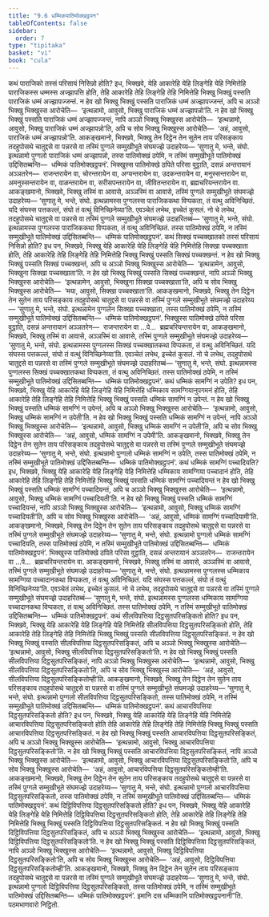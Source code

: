 ```yaml
---
title: "9.6 धम्मिकपातिमोक्खट्ठपन"
tableOfContents: false
sidebar:
  order: 7
type: "tipitaka"
basket: "vi"
book: "cula"
---
```



<DynamicBreadcrumb />

<Division number="388" book="cula">

<Paragraph number="1894" book="cula">
कथं पाराजिको तस्सं परिसायं निसिन्नो होति? इध, भिक्खवे, येहि आकारेहि येहि लिङ्गेहि येहि निमित्तेहि पाराजिकस्स धम्मस्स अज्झापत्ति होति, तेहि आकारेहि तेहि लिङ्गेहि तेहि निमित्तेहि भिक्खु भिक्खुं पस्सति पाराजिकं धम्मं अज्झापज्जन्तं. न हेव खो भिक्खु भिक्खुं पस्सति पाराजिकं धम्मं अज्झापज्जन्तं, अपि च अञ्ञो भिक्खु भिक्खुस्स आरोचेति—  ‘इत्थन्नामो, आवुसो, भिक्खु पाराजिकं धम्मं अज्झापन्नो’ति. न हेव खो भिक्खु भिक्खुं पस्सति पाराजिकं धम्मं अज्झापज्जन्तं, नापि अञ्ञो भिक्खु भिक्खुस्स आरोचेति—  ‘इत्थन्नामो, आवुसो, भिक्खु पाराजिकं धम्मं अज्झापन्नो’ति, अपि च सोव भिक्खु भिक्खुस्स आरोचेति—  ‘अहं, आवुसो, पाराजिकं धम्मं अज्झापन्नो’ति. आकङ्खमानो, भिक्खवे, भिक्खु तेन दिट्ठेन तेन सुतेन ताय परिसङ्काय तदहुपोसथे चातुद्दसे वा पन्नरसे वा तस्मिं पुग्गले सम्मुखीभूते संघमज्झे उदाहरेय्य—
</Paragraph>

<Paragraph number="1895" book="cula">
‘सुणातु मे, भन्ते, संघो. इत्थन्नामो पुग्गलो पाराजिकं धम्मं अज्झापन्नो, तस्स पातिमोक्खं ठपेमि, न तस्मिं सम्मुखीभूते पातिमोक्खं उद्दिसितब्बन्ति—  धम्मिकं पातिमोक्खट्ठपनं’.
</Paragraph>

</Division>
<Division number="389" book="cula">

<Paragraph number="1896" book="cula">
भिक्खुस्स पातिमोक्खे ठपिते परिसा वुट्ठाति, दसन्नं अन्तरायानं अञ्ञतरेन—  राजन्तरायेन वा, चोरन्तरायेन वा, अग्यन्तरायेन वा, उदकन्तरायेन वा, मनुस्सन्तरायेन वा, अमनुस्सन्तरायेन वा, वाळन्तरायेन वा, सरीसपन्तरायेन वा, जीवितन्तरायेन वा, ब्रह्मचरियन्तरायेन वा. आकङ्खमानो, भिक्खवे, भिक्खु तस्मिं वा आवासे, अञ्ञस्मिं वा आवासे, तस्मिं पुग्गले सम्मुखीभूते संघमज्झे उदाहरेय्य—
</Paragraph>

<Paragraph number="1897" book="cula">
‘सुणातु मे, भन्ते, संघो. इत्थन्नामस्स पुग्गलस्स पाराजिककथा विप्पकता, तं वत्थु अविनिच्छितं. यदि संघस्स पत्तकल्लं, संघो तं वत्थुं विनिच्छिनेय्या’ति.
</Paragraph>

<Paragraph number="1898" book="cula">
एवञ्चेतं लभेथ, इच्चेतं कुसलं. नो चे लभेथ, तदहुपोसथे चातुद्दसे वा पन्नरसे वा तस्मिं पुग्गले सम्मुखीभूते संघमज्झे उदाहरितब्बं—
</Paragraph>

<Paragraph number="1899" book="cula">
‘सुणातु मे, भन्ते, संघो. इत्थन्नामस्स पुग्गलस्स पाराजिककथा विप्पकता, तं वत्थु अविनिच्छितं. तस्स पातिमोक्खं ठपेमि, न तस्मिं सम्मुखीभूते पातिमोक्खं उद्दिसितब्बन्ति—  धम्मिकं पातिमोक्खट्ठपनं’.
</Paragraph>

</Division>
<Division number="390" book="cula">

<Paragraph number="1900" book="cula">
कथं सिक्खं पच्चक्खातको तस्सं परिसायं निसिन्नो होति? इध पन, भिक्खवे, भिक्खु येहि आकारेहि येहि लिङ्गेहि येहि निमित्तेहि सिक्खा पच्चक्खाता होति, तेहि आकारेहि तेहि लिङ्गेहि तेहि निमित्तेहि भिक्खु भिक्खुं पस्सति सिक्खं पच्चक्खन्तं. न हेव खो भिक्खु भिक्खुं पस्सति सिक्खं पच्चक्खन्तं, अपि च अञ्ञो भिक्खु भिक्खुस्स आरोचेति—  ‘इत्थन्नामेन, आवुसो, भिक्खुना सिक्खा पच्चक्खाता’ति. न हेव खो भिक्खु भिक्खुं पस्सति सिक्खं पच्चक्खन्तं, नापि अञ्ञो भिक्खु भिक्खुस्स आरोचेति—  ‘इत्थन्नामेन, आवुसो, भिक्खुना सिक्खा पच्चक्खाता’ति, अपि च सोव भिक्खु भिक्खुस्स आरोचेति—  ‘मया, आवुसो, सिक्खा पच्चक्खाता’ति. आकङ्खमानो, भिक्खवे, भिक्खु तेन दिट्ठेन तेन सुतेन ताय परिसङ्काय तदहुपोसथे चातुद्दसे वा पन्नरसे वा तस्मिं पुग्गले सम्मुखीभूते संघमज्झे उदाहरेय्य—
</Paragraph>

<Paragraph number="1901" book="cula">
‘सुणातु मे, भन्ते, संघो. इत्थन्नामेन पुग्गलेन सिक्खा पच्चक्खाता, तस्स पातिमोक्खं ठपेमि, न तस्मिं सम्मुखीभूते पातिमोक्खं उद्दिसितब्बन्ति—  धम्मिकं पातिमोक्खट्ठपनं’.
</Paragraph>

</Division>
<Division number="391" book="cula">

<Paragraph number="1902" book="cula">
भिक्खुस्स पातिमोक्खे ठपिते परिसा वुट्ठाति, दसन्नं अन्तरायानं अञ्ञतरेन—  राजन्तरायेन वा …पे…  ब्रह्मचरियन्तरायेन वा, आकङ्खमानो, भिक्खवे, भिक्खु तस्मिं वा आवासे, अञ्ञस्मिं वा आवासे, तस्मिं पुग्गले सम्मुखीभूते संघमज्झे उदाहरेय्य—
</Paragraph>

<Paragraph number="1903" book="cula">
‘सुणातु मे, भन्ते, संघो. इत्थन्नामस्स पुग्गलस्स सिक्खं पच्चक्खातकथा विप्पकता, तं वत्थु अविनिच्छितं. यदि संघस्स पत्तकल्लं, संघो तं वत्थुं विनिच्छिनेय्या’ति.
</Paragraph>

<Paragraph number="1904" book="cula">
एवञ्चेतं लभेथ, इच्चेतं कुसलं. नो चे लभेथ, तदहुपोसथे चातुद्दसे वा पन्नरसे वा तस्मिं पुग्गले सम्मुखीभूते संघमज्झे उदाहरितब्बं—
</Paragraph>

<Paragraph number="1905" book="cula">
‘सुणातु मे, भन्ते, संघो. इत्थन्नामस्स पुग्गलस्स सिक्खं पच्चक्खातकथा विप्पकता, तं वत्थु अविनिच्छितं. तस्स पातिमोक्खं ठपेमि, न तस्मिं सम्मुखीभूते पातिमोक्खं उद्दिसितब्बन्ति—  धम्मिकं पातिमोक्खट्ठपनं’.
</Paragraph>

</Division>
<Division number="392" book="cula">

<Paragraph number="1906" book="cula">
कथं धम्मिकं सामग्गिं न उपेति? इध पन, भिक्खवे, भिक्खु येहि आकारेहि येहि लिङ्गेहि येहि निमित्तेहि धम्मिकाय सामग्गियानुपगमनं होति, तेहि आकारेहि तेहि लिङ्गेहि तेहि निमित्तेहि भिक्खु भिक्खुं पस्सति धम्मिकं सामग्गिं न उपेन्तं. न हेव खो भिक्खु भिक्खुं पस्सति धम्मिकं सामग्गिं न उपेन्तं, अपि च अञ्ञो भिक्खु भिक्खुस्स आरोचेति—  ‘इत्थन्नामो, आवुसो, भिक्खु धम्मिकं सामग्गिं न उपेती’ति. न हेव खो भिक्खु भिक्खुं पस्सति धम्मिकं सामग्गिं न उपेन्तं, नापि अञ्ञो भिक्खु भिक्खुस्स आरोचेति—  ‘इत्थन्नामो, आवुसो, भिक्खु धम्मिकं सामग्गिं न उपेती’ति, अपि च सोव भिक्खु भिक्खुस्स आरोचेति—  ‘अहं, आवुसो, धम्मिकं सामग्गिं न उपेमी’ति. आकङ्खमानो, भिक्खवे, भिक्खु तेन दिट्ठेन तेन सुतेन ताय परिसङ्काय तदहुपोसथे चातुद्दसे वा पन्नरसे वा तस्मिं पुग्गले सम्मुखीभूते संघमज्झे उदाहरेय्य—
</Paragraph>

<Paragraph number="1907" book="cula">
‘सुणातु मे, भन्ते, संघो. इत्थन्नामो पुग्गलो धम्मिकं सामग्गिं न उपेति, तस्स पातिमोक्खं ठपेमि, न तस्मिं सम्मुखीभूते पातिमोक्खं उद्दिसितब्बन्ति—  धम्मिकं पातिमोक्खट्ठपनं’.
</Paragraph>

</Division>
<Division number="393" book="cula">

<Paragraph number="1908" book="cula">
कथं धम्मिकं सामग्गिं पच्चादियति? इध, भिक्खवे, भिक्खु येहि आकारेहि येहि लिङ्गेहि येहि निमित्तेहि धम्मिकाय सामग्गिया पच्चादानं होति, तेहि आकारेहि तेहि लिङ्गेहि तेहि निमित्तेहि भिक्खु भिक्खुं पस्सति धम्मिकं सामग्गिं पच्चादियन्तं न हेव खो भिक्खु भिक्खुं पस्सति धम्मिकं सामग्गिं पच्चादियन्तं, अपि च अञ्ञो भिक्खु भिक्खुस्स आरोचेति—  ‘इत्थन्नामो, आवुसो, भिक्खु धम्मिकं सामग्गिं पच्चादियती’ति. न हेव खो भिक्खु भिक्खुं पस्सति धम्मिकं सामग्गिं पच्चादियन्तं, नापि अञ्ञो भिक्खु भिक्खुस्स आरोचेति—  ‘इत्थन्नामो, आवुसो, भिक्खु धम्मिकं सामग्गिं पच्चादियती’ति, अपि च सोव भिक्खु भिक्खुस्स आरोचेति—  ‘अहं, आवुसो, धम्मिकं सामग्गिं पच्चादियामी’ति. आकङ्खमानो, भिक्खवे, भिक्खु तेन दिट्ठेन तेन सुतेन ताय परिसङ्काय तदहुपोसथे चातुद्दसे वा पन्नरसे वा तस्मिं पुग्गले सम्मुखीभूते संघमज्झे उदाहरेय्य—
</Paragraph>

<Paragraph number="1909" book="cula">
‘सुणातु मे, भन्ते, संघो. इत्थन्नामो पुग्गलो धम्मिकं सामग्गिं पच्चादियति, तस्स पातिमोक्खं ठपेमि, न तस्मिं सम्मुखीभूते पातिमोक्खं उद्दिसितब्बन्ति—  धम्मिकं पातिमोक्खट्ठपनं’.
</Paragraph>

</Division>
<Division number="394" book="cula">

<Paragraph number="1910" book="cula">
भिक्खुस्स पातिमोक्खे ठपिते परिसा वुट्ठाति, दसन्नं अन्तरायानं अञ्ञतरेन—  राजन्तरायेन वा …पे…  ब्रह्मचरियन्तरायेन वा. आकङ्खमानो, भिक्खवे, भिक्खु तस्मिं वा आवासे, अञ्ञस्मिं वा आवासे, तस्मिं पुग्गले सम्मुखीभूते संघमज्झे उदाहरेय्य—
</Paragraph>

<Paragraph number="1911" book="cula">
‘सुणातु मे, भन्ते, संघो. इत्थन्नामस्स पुग्गलस्स धम्मिकाय सामग्गिया पच्चादानकथा विप्पकता, तं वत्थु अविनिच्छितं. यदि संघस्स पत्तकल्लं, संघो तं वत्थुं विनिच्छिनेय्या’ति.
</Paragraph>

<Paragraph number="1912" book="cula">
एवञ्चेतं लभेथ, इच्चेतं कुसलं. नो चे लभेथ, तदहुपोसथे चातुद्दसे वा पन्नरसे वा तस्मिं पुग्गले सम्मुखीभूते संघमज्झे उदाहरितब्बं—
</Paragraph>

<Paragraph number="1913" book="cula">
‘सुणातु मे, भन्ते, संघो. इत्थन्नामस्स पुग्गलस्स धम्मिकाय सामग्गिया पच्चादानकथा विप्पकता, तं वत्थु अविनिच्छितं. तस्स पातिमोक्खं ठपेमि, न तस्मिं सम्मुखीभूते पातिमोक्खं उद्दिसितब्बन्ति—  धम्मिकं पातिमोक्खट्ठपनं’.
</Paragraph>

</Division>
<Division number="395" book="cula">

<Paragraph number="1914" book="cula">
कथं सीलविपत्तिया दिट्ठसुतपरिसङ्कितो होति? इध पन, भिक्खवे, भिक्खु येहि आकारेहि येहि लिङ्गेहि येहि निमित्तेहि सीलविपत्तिया दिट्ठसुतपरिसङ्कितो होति, तेहि आकारेहि तेहि लिङ्गेहि तेहि निमित्तेहि भिक्खु भिक्खुं पस्सति सीलविपत्तिया दिट्ठसुतपरिसङ्कितं. न हेव खो भिक्खु भिक्खुं पस्सति सीलविपत्तिया दिट्ठसुतपरिसङ्कितं, अपि च अञ्ञो भिक्खु भिक्खुस्स आरोचेति—  ‘इत्थन्नामो, आवुसो, भिक्खु सीलविपत्तिया दिट्ठसुतपरिसङ्कितो’ति. न हेव खो भिक्खु भिक्खुं पस्सति सीलविपत्तिया दिट्ठसुतपरिसङ्कितं, नापि अञ्ञो भिक्खु भिक्खुस्स आरोचेति—  ‘इत्थन्नामो, आवुसो, भिक्खु सीलविपत्तिया दिट्ठसुतपरिसङ्कितो’ति, अपि च सोव भिक्खु भिक्खुस्स आरोचेति—  ‘अहं, आवुसो, सीलविपत्तिया दिट्ठसुतपरिसङ्कितोम्ही’ति. आकङ्खमानो, भिक्खवे, भिक्खु तेन दिट्ठेन तेन सुतेन ताय परिसङ्काय तदहुपोसथे चातुद्दसे वा पन्नरसे वा तस्मिं पुग्गले सम्मुखीभूते संघमज्झे उदाहरेय्य—
</Paragraph>

<Paragraph number="1915" book="cula">
‘सुणातु मे, भन्ते, संघो. इत्थन्नामो पुग्गलो सीलविपत्तिया दिट्ठसुतपरिसङ्कितो, तस्स पातिमोक्खं ठपेमि, न तस्मिं सम्मुखीभूते पातिमोक्खं उद्दिसितब्बन्ति—  धम्मिकं पातिमोक्खट्ठपनं’.
</Paragraph>

</Division>
<Division number="396" book="cula">

<Paragraph number="1916" book="cula">
कथं आचारविपत्तिया दिट्ठसुतपरिसङ्कितो होति? इध पन, भिक्खवे, भिक्खु येहि आकारेहि येहि लिङ्गेहि येहि निमित्तेहि आचारविपत्तिया दिट्ठसुतपरिसङ्कितो होति तेहि आकारेहि तेहि लिङ्गेहि तेहि निमित्तेहि भिक्खु भिक्खुं पस्सति आचारविपत्तिया दिट्ठसुतपरिसङ्कितं. न हेव खो भिक्खु भिक्खुं पस्सति आचारविपत्तिया दिट्ठसुतपरिसङ्कितं, अपि च अञ्ञो भिक्खु भिक्खुस्स आरोचेति—  ‘इत्थन्नामो, आवुसो, भिक्खु आचारविपत्तिया दिट्ठसुतपरिसङ्कितो’ति. न हेव खो भिक्खु भिक्खुं पस्सति आचारविपत्तिया दिट्ठसुतपरिसङ्कितं, नापि अञ्ञो भिक्खु भिक्खुस्स आरोचेति—  ‘इत्थन्नामो, आवुसो, भिक्खु आचारविपत्तिया दिट्ठसुतपरिसङ्कितो’ति, अपि च सोव भिक्खु भिक्खुस्स आरोचेति—  ‘अहं, आवुसो, आचारविपत्तिया दिट्ठसुतपरिसङ्कितोम्ही’ति. आकङ्खमानो, भिक्खवे, भिक्खु तेन दिट्ठेन तेन सुतेन ताय परिसङ्काय तदहुपोसथे चातुद्दसे वा पन्नरसे वा तस्मिं पुग्गले सम्मुखीभूते संघमज्झे उदाहरेय्य—
</Paragraph>

<Paragraph number="1917" book="cula">
‘सुणातु मे, भन्ते, संघो. इत्थन्नामो पुग्गलो आचारविपत्तिया दिट्ठसुतपरिसङ्कितो, तस्स पातिमोक्खं ठपेमि, न तस्मिं सम्मुखीभूते पातिमोक्खं उद्दिसितब्बन्ति—  धम्मिकं पातिमोक्खट्ठपनं’.
</Paragraph>

</Division>
<Division number="397" book="cula">

<Paragraph number="1918" book="cula">
कथं दिट्ठिविपत्तिया दिट्ठसुतपरिसङ्कितो होति? इध पन, भिक्खवे, भिक्खु येहि आकारेहि येहि लिङ्गेहि येहि निमित्तेहि दिट्ठिविपत्तिया दिट्ठसुतपरिसङ्कितो होति, तेहि आकारेहि तेहि लिङ्गेहि तेहि निमित्तेहि भिक्खु भिक्खुं पस्सति दिट्ठिविपत्तिया दिट्ठसुतपरिसङ्कितं. न हेव खो भिक्खु भिक्खुं पस्सति दिट्ठिविपत्तिया दिट्ठसुतपरिसङ्कितं, अपि च अञ्ञो भिक्खु भिक्खुस्स आरोचेति—  ‘इत्थन्नामो, आवुसो, भिक्खु दिट्ठिविपत्तिया दिट्ठसुतपरिसङ्कितो’ति. न हेव खो भिक्खु भिक्खुं पस्सति दिट्ठिविपत्तिया दिट्ठसुतपरिसङ्कितं, नापि अञ्ञो भिक्खु भिक्खुस्स आरोचेति—  ‘इत्थन्नामो, आवुसो, भिक्खु दिट्ठिविपत्तिया दिट्ठसुतपरिसङ्कितो’ति, अपि च सोव भिक्खु भिक्खुस्स आरोचेति—  ‘अहं, आवुसो, दिट्ठिविपत्तिया दिट्ठसुतपरिसङ्कितोम्ही’ति. आकङ्खमानो, भिक्खवे, भिक्खु तेन दिट्ठेन तेन सुतेन ताय परिसङ्काय तदहुपोसथे चातुद्दसे वा पन्नरसे वा तस्मिं पुग्गले सम्मुखीभूते संघमज्झे उदाहरेय्य—
</Paragraph>

<Paragraph number="1919" book="cula">
‘सुणातु मे, भन्ते, संघो. इत्थन्नामो पुग्गलो दिट्ठिविपत्तिया दिट्ठसुतपरिसङ्कितो, तस्स पातिमोक्खं ठपेमि, न तस्मिं सम्मुखीभूते पातिमोक्खं उद्दिसितब्बन्ति—  धम्मिकं पातिमोक्खट्ठपनं’.
</Paragraph>

<Paragraph number="1920" book="cula">
इमानि दस धम्मिकानि पातिमोक्खट्ठपनानी”ति.

</Paragraph>
</Division>

<Paragraph number="1921" type="center" book="cula">
पठमभाणवारो निट्ठितो.
</Paragraph>